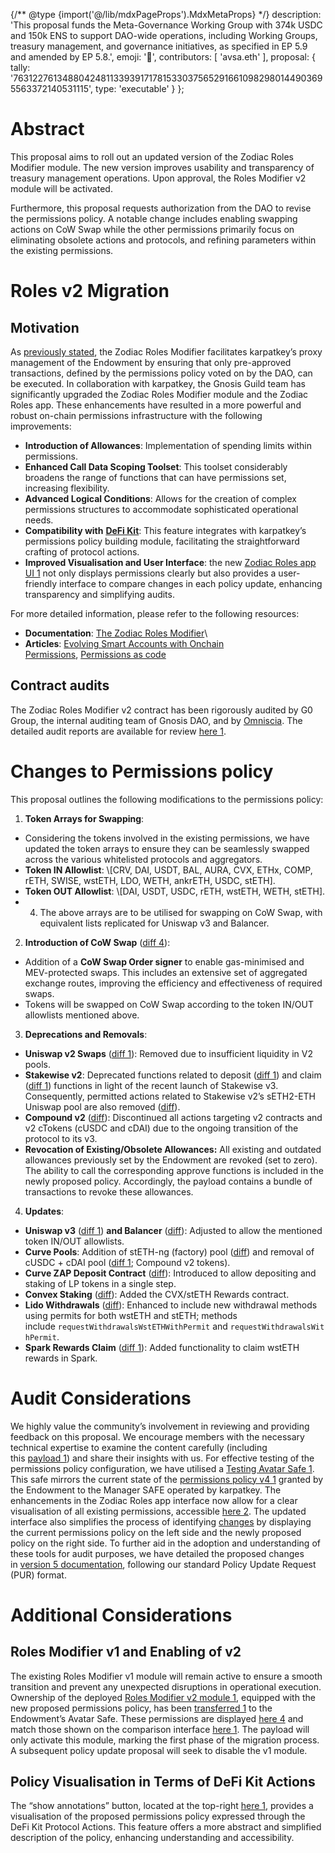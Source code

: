 {/** @type {import('@/lib/mdxPageProps').MdxMetaProps} */}
    description: 'This proposal funds the Meta-Governance Working Group with 374k USDC and 150k ENS to support DAO-wide operations, including Working Groups, treasury management, and governance initiatives, as specified in EP 5.9 and amended by EP 5.8.',
    emoji: '📖',
    contributors: [
        'avsa.eth'
    ],
    proposal: {
        tally: '76312276134880424811339391717815330375652916610982980144903695563372140531115',
        type: 'executable'
    }
};

# Abstract

This proposal aims to roll out an updated version of the Zodiac Roles Modifier module. The new version improves usability and transparency of treasury management operations. Upon approval, the Roles Modifier v2 module will be activated.

Furthermore, this proposal requests authorization from the DAO to revise the permissions policy. A notable change includes enabling swapping actions on CoW Swap while the other permissions primarily focus on eliminating obsolete actions and protocols, and refining parameters within the existing permissions.

# Roles v2 Migration

## Motivation

As [previously stated](https://discuss.ens.domains/t/endowment-initiation/15952#a-list-of-zodiac-roles-modifier-permissions-for-the-manager-role-9), the Zodiac Roles Modifier facilitates karpatkey’s proxy management of the Endowment by ensuring that only pre-approved transactions, defined by the permissions policy voted on by the DAO, can be executed. In collaboration with karpatkey, the Gnosis Guild team has significantly upgraded the Zodiac Roles Modifier module and the Zodiac Roles app. These enhancements have resulted in a more powerful and robust on-chain permissions infrastructure with the following improvements:

- **Introduction of Allowances**: Implementation of spending limits within permissions.
- **Enhanced Call Data Scoping Toolset**: This toolset considerably broadens the range of functions that can have permissions set, increasing flexibility.
- **Advanced Logical Conditions**: Allows for the creation of complex permissions structures to accommodate sophisticated operational needs.
- **Compatibility with** [**DeFi Kit**](https://kit.karpatkey.com/): This feature integrates with karpatkey’s permissions policy building module, facilitating the straightforward crafting of protocol actions.
- **Improved Visualisation and User Interface**: the new [Zodiac Roles app UI 1](https://roles.gnosisguild.org/) not only displays permissions clearly but also provides a user-friendly interface to compare changes in each policy update, enhancing transparency and simplifying audits.

For more detailed information, please refer to the following resources:

- **Documentation**: [The Zodiac Roles Modifier](https://docs.roles.gnosisguild.org/)\
- **Articles**: [Evolving Smart Accounts with Onchain Permissions](https://gnosisguild.mirror.xyz/oQcy_c62huwNkFS0cMIxXwQzrfG0ESQax8EBc_tWwwk), [Permissions as code](https://engineering.gnosisguild.org/posts/permissions-as-code)

## Contract audits

The Zodiac Roles Modifier v2 contract has been rigorously audited by G0 Group, the internal auditing team of Gnosis DAO, and by [Omniscia](https://omniscia.io/). The detailed audit reports are available for review [here 1](https://github.com/gnosisguild/zodiac-modifier-roles/tree/main/packages/evm/docs).

# Changes to Permissions policy

This proposal outlines the following modifications to the permissions policy:

1. **Token Arrays for Swapping**:

- Considering the tokens involved in the existing permissions, we have updated the token arrays to ensure they can be seamlessly swapped across the various whitelisted protocols and aggregators.
- **Token IN Allowlist**: \\[CRV, DAI, USDT, BAL, AURA, CVX, ETHx, COMP, rETH, SWISE, wstETH, LDO, WETH, ankrETH, USDC, stETH].
- **Token OUT Allowlist**: \\[DAI, USDT, USDC, rETH, wstETH, WETH, stETH].
- 4. The above arrays are to be utilised for swapping on CoW Swap, with equivalent lists replicated for Uniswap v3 and Balancer.

2. **Introduction of CoW Swap** ([diff 4](https://roles.gnosisguild.org/eth:0xBd1099dFD3c11b65FB4BB19A350da2f5B61Efb0d/roles/ENS-MANAGER-V1/diff/C0zUV4NtNErufEpbpNc2S55F2oiAGw8aKE2jYwWjLg?annotations=false#right-0x23da9ade38e4477b23770ded512fd37b12381fab)): 

- Addition of a **CoW Swap Order signer** to enable gas-minimised and MEV-protected swaps. This includes an extensive set of aggregated exchange routes, improving the efficiency and effectiveness of required swaps. 
- Tokens will be swapped on CoW Swap according to the token IN/OUT allowlists mentioned above.

3. **Deprecations and Removals**: 

- **Uniswap v2 Swaps** ([diff 1](https://roles.gnosisguild.org/eth:0xBd1099dFD3c11b65FB4BB19A350da2f5B61Efb0d/roles/ENS-MANAGER-V1/diff/C0zUV4NtNErufEpbpNc2S55F2oiAGw8aKE2jYwWjLg?annotations=false#left-0x68b3465833fb72a70ecdf485e0e4c7bd8665fc45-0x472b43f3)): Removed due to insufficient liquidity in V2 pools. 
- **Stakewise v2**: Deprecated functions related to deposit ([diff 1](https://roles.gnosisguild.org/eth:0xBd1099dFD3c11b65FB4BB19A350da2f5B61Efb0d/roles/ENS-MANAGER-V1/diff/C0zUV4NtNErufEpbpNc2S55F2oiAGw8aKE2jYwWjLg?annotations=false#left-0xc874b064f465bdd6411d45734b56fac750cda29a)) and claim ([diff 1](https://roles.gnosisguild.org/eth:0xBd1099dFD3c11b65FB4BB19A350da2f5B61Efb0d/roles/ENS-MANAGER-V1/diff/C0zUV4NtNErufEpbpNc2S55F2oiAGw8aKE2jYwWjLg?annotations=false#left-0xa3f21010e8b9a3930996c8849df38f9ca3647c20)) functions in light of the recent launch of Stakewise v3. Consequently, permitted actions related to Stakewise v2’s sETH2-ETH Uniswap pool are also removed ([diff](https://roles.gnosisguild.org/eth:0xBd1099dFD3c11b65FB4BB19A350da2f5B61Efb0d/roles/ENS-MANAGER-V1/diff/C0zUV4NtNErufEpbpNc2S55F2oiAGw8aKE2jYwWjLg?annotations=false#left-0xc36442b4a4522e871399cd717abdd847ab11fe88)). 
- **Compound v2** ([diff](https://roles.gnosisguild.org/eth:0xBd1099dFD3c11b65FB4BB19A350da2f5B61Efb0d/roles/ENS-MANAGER-V1/diff/C0zUV4NtNErufEpbpNc2S55F2oiAGw8aKE2jYwWjLg?annotations=false#left-0x39aa39c021dfbae8fac545936693ac917d5e7563)): Discontinued all actions targeting v2 contracts and v2 cTokens (cUSDC and cDAI) due to the ongoing transition of the protocol to its v3. 
- **Revocation of Existing/Obsolete Allowances:** All existing and outdated allowances previously set by the Endowment are revoked (set to zero). The ability to call the corresponding approve functions is included in the newly proposed policy. Accordingly, the payload contains a bundle of transactions to revoke these allowances.

4. **Updates**: 

- **Uniswap v3** ([diff 1](https://roles.gnosisguild.org/eth:0xBd1099dFD3c11b65FB4BB19A350da2f5B61Efb0d/roles/ENS-MANAGER-V1/diff/C0zUV4NtNErufEpbpNc2S55F2oiAGw8aKE2jYwWjLg?annotations=false#right-0x68b3465833fb72a70ecdf485e0e4c7bd8665fc45-0x04e45aaf)) **and Balancer** ([diff](https://roles.gnosisguild.org/eth:0xBd1099dFD3c11b65FB4BB19A350da2f5B61Efb0d/roles/ENS-MANAGER-V1/diff/C0zUV4NtNErufEpbpNc2S55F2oiAGw8aKE2jYwWjLg?annotations=false#right-0xba12222222228d8ba445958a75a0704d566bf2c8)): Adjusted to allow the mentioned token IN/OUT allowlists. 
- **Curve Pools**: Addition of stETH-ng (factory) pool ([diff](https://roles.gnosisguild.org/eth:0xBd1099dFD3c11b65FB4BB19A350da2f5B61Efb0d/roles/ENS-MANAGER-V1/diff/rMNui3Yp9LlBScVLFjY9cWkk4QGYoIVkkYxURs16ys?annotations=false#right-0x21e27a5e5513d6e65c4f830167390997aa84843a)) and removal of cUSDC + cDAI pool ([diff 1](https://roles.gnosisguild.org/eth:0xBd1099dFD3c11b65FB4BB19A350da2f5B61Efb0d/roles/ENS-MANAGER-V1/diff/rMNui3Yp9LlBScVLFjY9cWkk4QGYoIVkkYxURs16ys?annotations=false#left-0xa2b47e3d5c44877cca798226b7b8118f9bfb7a56); Compound v2 tokens). 
- **Curve ZAP Deposit Contract** ([diff](https://roles.gnosisguild.org/eth:0xBd1099dFD3c11b65FB4BB19A350da2f5B61Efb0d/roles/ENS-MANAGER-V1/diff/rMNui3Yp9LlBScVLFjY9cWkk4QGYoIVkkYxURs16ys?annotations=false#right-0x56c526b0159a258887e0d79ec3a80dfb940d0cd7)): Introduced to allow depositing and staking of LP tokens in a single step. 
- **Convex Staking** ([diff](https://roles.gnosisguild.org/eth:0xBd1099dFD3c11b65FB4BB19A350da2f5B61Efb0d/roles/ENS-MANAGER-V1/diff/C0zUV4NtNErufEpbpNc2S55F2oiAGw8aKE2jYwWjLg?annotations=false#right-0x6b27d7bc63f1999d14ff9ba900069ee516669ee8)): Added the CVX/stETH Rewards contract. 
- **Lido Withdrawals** ([diff](https://roles.gnosisguild.org/eth:0xBd1099dFD3c11b65FB4BB19A350da2f5B61Efb0d/roles/ENS-MANAGER-V1/diff/C0zUV4NtNErufEpbpNc2S55F2oiAGw8aKE2jYwWjLg?annotations=false#right-0x889edc2edab5f40e902b864ad4d7ade8e412f9b1)): Enhanced to include new withdrawal methods using permits for both wstETH and stETH; methods include `requestWithdrawalsWstETHWithPermit` and `requestWithdrawalsWithPermit`. 
- **Spark Rewards Claim** ([diff 1](https://roles.gnosisguild.org/eth:0xBd1099dFD3c11b65FB4BB19A350da2f5B61Efb0d/roles/ENS-MANAGER-V1/diff/C0zUV4NtNErufEpbpNc2S55F2oiAGw8aKE2jYwWjLg?annotations=false#right-0x4370d3b6c9588e02ce9d22e684387859c7ff5b34)): Added functionality to claim wstETH rewards in Spark.

# Audit Considerations

We highly value the community’s involvement in reviewing and providing feedback on this proposal. We encourage members with the necessary technical expertise to examine the content carefully (including this [payload 1](https://gist.github.com/santinomics/773117b729152f31a121045f4ba26b5b)) and share their insights with us. For effective testing of the permissions policy configuration, we have utilised a [Testing Avatar Safe 1](https://app.safe.global/balances?safe=eth:0xC01318baB7ee1f5ba734172bF7718b5DC6Ec90E1). This safe mirrors the current state of the [permissions policy v4 1](https://docs.google.com/document/d/1Ker_TkBJV0xmQ9Li9HB-vtdlpx1vEeVEQwpIH6WoK0o) granted by the Endowment to the Manager SAFE operated by karpatkey. The enhancements in the Zodiac Roles app interface now allow for a clear visualisation of all existing permissions, accessible [here 2](https://roles.gnosisguild.org/eth:0xbd1099dfd3c11b65fb4bb19a350da2f5b61efb0d/roles/ENS-MANAGER-V1). The updated interface also simplifies the process of identifying [changes](https://roles.gnosisguild.org/eth:0xBd1099dFD3c11b65FB4BB19A350da2f5B61Efb0d/roles/ENS-MANAGER-V1/diff/C0zUV4NtNErufEpbpNc2S55F2oiAGw8aKE2jYwWjLg?annotations=false) by displaying the current permissions policy on the left side and the newly proposed policy on the right side. To further aid in the adoption and understanding of these tools for audit purposes, we have detailed the proposed changes in [version 5 documentation](https://docs.google.com/document/d/1KU4a7s-AxAAAPJxd8vexn7kCl8hsr3-c7VIDfEPHbKc/edit), following our standard Policy Update Request (PUR) format.

# Additional Considerations

## Roles Modifier v1 and Enabling of v2

The existing Roles Modifier v1 module will remain active to ensure a smooth transition and prevent any unexpected disruptions in operational execution. Ownership of the deployed [Roles Modifier v2 module 1](https://etherscan.io/address/0x703806E61847984346d2D7DDd853049627e50A40), equipped with the new proposed permissions policy, has been [transferred 1](https://etherscan.io/tx/0x78c69c7ad0c5f430d97ec5c3bac5cb649d831a756b3d4c5b09b45152427ae8f4) to the Endowment’s Avatar Safe. These permissions are displayed [here 4](https://roles.gnosisguild.org/eth:0x703806e61847984346d2d7ddd853049627e50a40/roles/MANAGER) and match those shown on the comparison interface [here 1](https://roles.gnosisguild.org/eth:0xBd1099dFD3c11b65FB4BB19A350da2f5B61Efb0d/roles/ENS-MANAGER-V1/diff/rMNui3Yp9LlBScVLFjY9cWkk4QGYoIVkkYxURs16ys?annotations=false). The payload will only activate this module, marking the first phase of the migration process. A subsequent policy update proposal will seek to disable the v1 module.

## Policy Visualisation in Terms of DeFi Kit Actions

The “show annotations” button, located at the top-right [here 1](https://roles.gnosisguild.org/eth:0xBd1099dFD3c11b65FB4BB19A350da2f5B61Efb0d/roles/ENS-MANAGER-V1/diff/rMNui3Yp9LlBScVLFjY9cWkk4QGYoIVkkYxURs16ys?annotations=false), provides a visualisation of the proposed permissions policy expressed through the DeFi Kit Protocol Actions. This feature offers a more abstract and simplified description of the policy, enhancing understanding and accessibility.

